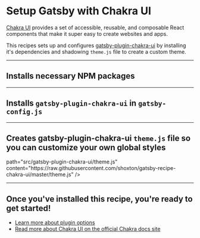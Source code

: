 # Setup Gatsby with Chakra UI

[Chakra UI](https://chakra-ui.com/) provides a set of accessible, reusable, and composable React components that make it super easy to create websites and apps.

This recipes sets up and configures [gatsby-plugin-chakra-ui](https://www.gatsbyjs.com/plugins/gatsby-plugin-chakra-ui/) by installing it's dependencies and shadowing `theme.js` file to create a custom theme.

---

## Installs necessary NPM packages

<NPMPackage name="@emotion/core" />
<NPMPackage name="@emotion/styled" />
<NPMPackage name="emotion-theming" />
<NPMPackage name="@chakra-ui/core" />
<NPMPackage name="gatsby-plugin-chakra-ui" />

---

## Installs `gatsby-plugin-chakra-ui` in `gatsby-config.js`

<GatsbyPlugin name="gatsby-plugin-chakra-ui" />

---

## Creates gatsby-plugin-chakra-ui `theme.js` file so you can customize your own global styles

<GatsbyShadowFile theme="gatsby-plugin-chakra-ui" path="src/theme.js" />
  path="src/gatsby-plugin-chakra-ui/theme.js"
  content="https://raw.githubusercontent.com/shoxton/gatsby-recipe-chakra-ui/master/theme.js"
/>

---

## Once you've installed this recipe, you're ready to get started!

- [Learn more about plugin options](https://github.com/chakra-ui/chakra-ui/tree/develop/tooling/gatsby-plugin-chakra-ui#plugin-options)
- [Read more about Chakra UI on the official Chakra docs site](https://chakra-ui.com/getting-started)
